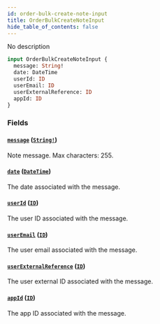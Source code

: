 ```yaml
---
id: order-bulk-create-note-input
title: OrderBulkCreateNoteInput
hide_table_of_contents: false
---
```


No description

```graphql
input OrderBulkCreateNoteInput {
  message: String!
  date: DateTime
  userId: ID
  userEmail: ID
  userExternalReference: ID
  appId: ID
}
```

### Fields

#### [`message`](#) ([`String!`](../../../developer/api-reference/scalars/string))

Note message. Max characters: 255.

#### [`date`](#) ([`DateTime`](../../../developer/api-reference/scalars/date-time))

The date associated with the message.

#### [`userId`](#) ([`ID`](../../../developer/api-reference/scalars/id))

The user ID associated with the message.

#### [`userEmail`](#) ([`ID`](../../../developer/api-reference/scalars/id))

The user email associated with the message.

#### [`userExternalReference`](#) ([`ID`](../../../developer/api-reference/scalars/id))

The user external ID associated with the message.

#### [`appId`](#) ([`ID`](../../../developer/api-reference/scalars/id))

The app ID associated with the message.
